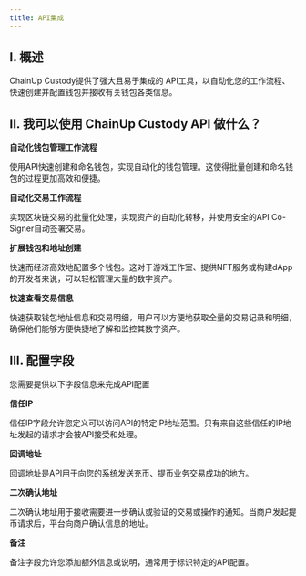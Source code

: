 ```yaml
---
title: API集成
---
```


## I. 概述

ChainUp Custody提供了强大且易于集成的 API工具，以自动化您的工作流程、快速创建并配置钱包并接收有关钱包各类信息。

## II. 我可以使用 ChainUp Custody API 做什么？

**自动化钱包管理工作流程**

使用API快速创建和命名钱包，实现自动化的钱包管理。这使得批量创建和命名钱包的过程更加高效和便捷。

**自动化交易工作流程**

实现区块链交易的批量化处理，实现资产的自动化转移，并使用安全的API Co-Signer自动签署交易。

**扩展钱包和地址创建**

快速而经济高效地配置多个钱包。这对于游戏工作室、提供NFT服务或构建dApp的开发者来说，可以轻松管理大量的数字资产。

**快速查看交易信息**

快速获取钱包地址信息和交易明细，用户可以方便地获取全量的交易记录和明细，确保他们能够方便快捷地了解和监控其数字资产。

## III. 配置字段

您需要提供以下字段信息来完成API配置

**信任IP**

信任IP字段允许您定义可以访问API的特定IP地址范围。只有来自这些信任的IP地址发起的请求才会被API接受和处理。

**回调地址**

回调地址是API用于向您的系统发送充币、提币业务交易成功的地方。

**二次确认地址**

二次确认地址用于接收需要进一步确认或验证的交易或操作的通知。当商户发起提币请求后，平台向商户确认信息的地址。

**备注**

备注字段允许您添加额外信息或说明，通常用于标识特定的API配置。
